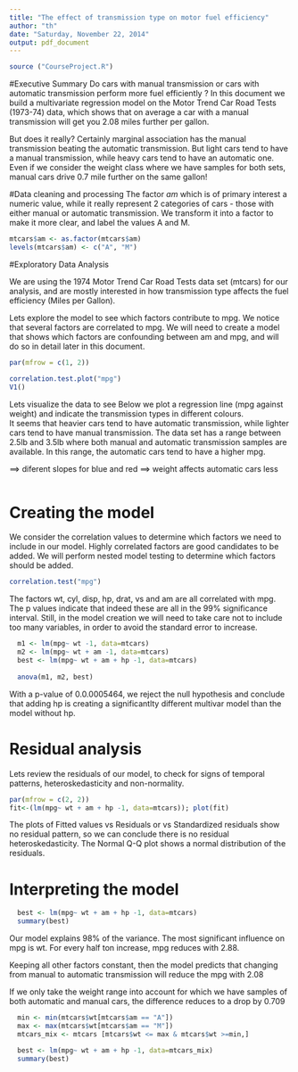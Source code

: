 ```yaml
---
title: "The effect of transmission type on motor fuel efficiency"
author: "th"
date: "Saturday, November 22, 2014"
output: pdf_document
---
```


```r
source ("CourseProject.R")
```

#Executive Summary
Do cars with manual transmission or cars with automatic transmission perform more fuel efficiently ?
In this document  we build a multivariate regression model on the Motor Trend Car Road Tests (1973-74) data, which shows that on average a car with a manual transmission will get you 2.08 miles further per gallon.

But does it really?  Certainly marginal association has the manual transmission beating the automatic transmission.  But light cars tend to have a manual transmission, while heavy cars tend to have an automatic one.  Even if we consider the weight class where we have samples for both sets, manual cars drive 0.7 mile further on the same gallon!


#Data cleaning and processing
The factor *am* which is of primary interest a numeric value, while it really represent 2 categories of cars - those with either manual or automatic transmission.  We transform it into a factor to make it more clear, and label the values A and M.

```r
mtcars$am <- as.factor(mtcars$am)
levels(mtcars$am) <- c("A", "M")
```

#Exploratory Data Analysis

We are using the 1974 Motor Trend Car Road Tests data set (mtcars) for our analysis, and are mostly interested in how transmission type affects the fuel efficiency (Miles per Gallon).  

Lets explore the model to see which factors contribute to mpg.  We notice that several factors are correlated to mpg. We will need to create a model that shows which factors are confounding between am and mpg, and will do so in detail later in this document.


```r
par(mfrow = c(1, 2))

correlation.test.plot("mpg")
V1()

```

Lets visualize the data to see Below we plot a regression line (mpg against weight) and indicate the transmission types in different colours.  
It seems that heavier cars tend to have automatic transmission, while lighter cars tend to have manual transmission.  The data set has a range between 2.5lb and 3.5lb where both manual and automatic transmission samples are available.  In this range, the automatic cars tend to have a higher mpg.

==> diferent slopes for blue and red ==> weight affects automatic cars less


```r
```


# Creating the model

We consider the correlation values to determine which factors we need to include in our model.  Highly correlated factors are good candidates to be added.  We will perform nested model testing to determine which factors should be added. 

```r
correlation.test("mpg")
```

The factors wt, cyl, disp, hp, drat, vs and am are all correlated with mpg.  The p values indicate that indeed these are all in the 99% significance interval.  Still, in the model creation we will need to take care not to include too many variables, in order to avoid the standard error to increase.


```r
  m1 <- lm(mpg~ wt -1, data=mtcars)
  m2 <- lm(mpg~ wt + am -1, data=mtcars)
  best <- lm(mpg~ wt + am + hp -1, data=mtcars)
  
  anova(m1, m2, best)
```

With a p-value of 0.0.0005464, we reject the null hypothesis and conclude that adding hp is creating a significantlty different multivar model than the model without hp.  

# Residual analysis
Lets review the residuals of our model, to check for signs of temporal patterns, heteroskedasticity and non-normality.


```r
par(mfrow = c(2, 2))
fit<-(lm(mpg~ wt + am + hp -1, data=mtcars)); plot(fit)
```

The plots of Fitted values vs Residuals or vs Standardized residuals show no residual pattern, so we can conclude there is no residual heteroskedasticity. 
The Normal Q-Q plot shows a normal distribution of the residuals.

# Interpreting the model

```r
  best <- lm(mpg~ wt + am + hp -1, data=mtcars)
  summary(best)
```


Our model explains 98% of the variance.  The most significant influence on mpg is wt.  For every half ton increase, mpg reduces with 2.88.  

Keeping all other factors constant, then the model predicts that changing from manual to automatic transmission will reduce the mpg with 2.08 

If we only take the weight range into account for which we have samples of both automatic and manual cars, the difference reduces to a drop by 0.709

```r
  min <- min(mtcars$wt[mtcars$am == "A"])
  max <- max(mtcars$wt[mtcars$am == "M"])
  mtcars_mix <- mtcars [mtcars$wt <= max & mtcars$wt >=min,]

  best <- lm(mpg~ wt + am + hp -1, data=mtcars_mix)
  summary(best)
```

